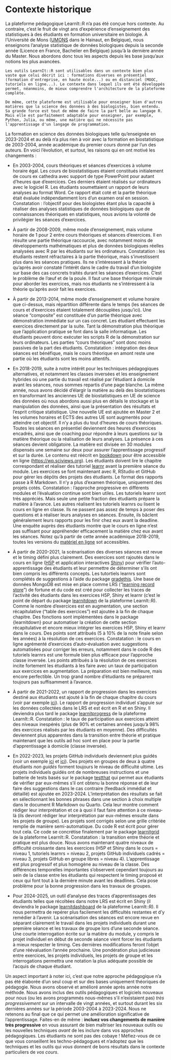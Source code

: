 # Contexte historique {#contexte}

La plateforme pédagogique LearnIt::R n'a pas été conçue hors contexte. Au contraire, c'est le fruit de vingt ans d'expérience d'enseignement des statistiques à des étudiants en formation universitaire en biologie. À l'Université de Mons ([UMONS](https://web.umons.ac.be/fr/) dans le Hainaut, en Belgique), nous enseignons l'analyse statistique de données biologiques depuis la seconde année (Licence en France, Bachelier en Belgique) jusqu'à la dernière année du Master. Nous abordons donc tous les aspects depuis les base jusqu'aux notions les plus avancées.

```block2

Les outils LearnIt::R sont utilisables dans un contexte bien plus vaste que celui décrit ici : formations diverses en présentiel (formation d'entreprise, en haute école...) ou en distanciel (MOOC, tutoriels en ligne...). Le contexte dans lequel ils ont été développés permet, néanmoins, de mieux comprendre l'architecture de la plateforme complète.

De même, cette plateforme est utilisable pour enseigner bien d'autres matières que la science des données à des biologistes, bien entendu. Sa grande force est tout de même de faire la part belle au langage R. Mais elle est parfaitement adaptable pour enseigner, par exemple, Python, Julia, ou même, une matière qui ne nécessite pas l'apprentissage d'un langage de programmation.

```

La formation en science des données biologiques telle qu'enseignée en 2023-2024 et au delà n'a plus rien à voir avec la formation en biostatistique de 2003-2004, année académique du premier cours donné par l'un des auteurs. En voici l'évolution, et surtout, les raisons qui en ont motivé les changements :

-   En 2003-2004, cours théoriques et séances d'exercices à volume horaire égal. Les cours de biostatistiques étaient constitués initialement de cours ex cathedra avec support de type PowerPoint pour autant d'heures que d'exercices. Ces derniers étaient réalisés sur ordinateurs avec le logiciel R. Les étudiants soumettaient un rapport de leurs analyses au format Word. Ce rapport était coté et la partie théorique était évaluée indépendamment lors d'un examen oral en session. Constatation : l'objectif pour des biologistes étant plus la capacité à réaliser des analyses statistiques de données biologiques que de connaissances théoriques en statistiques, nous avions la volonté de privilégier les séances d'exercices.

-   À partir de 2008-2009, même mode d'enseignement, mais volume horaire de 1 pour 2 entre cours théoriques et séances d'exercices. Il en résulte une partie théorique raccourcie, avec notamment moins de développements mathématiques et plus de données biologiques réelles analysées avec R par les étudiants sur les ordinateurs. Constatation : les étudiants restent réfractaires à la partie théorique, mais s'investissent plus dans les séances pratiques. Ils ne s'intéressent à la théorie qu'après avoir constaté l'intérêt dans le cadre du travail d'un biologiste sur base des cas concrets traités durant les séances d'exercices. C'est le problème de l'œuf et de la poule. Il faut une base théorique minimale pour aborder les exercices, mais nos étudiants ne s'intéressent à la théorie qu'après avoir fait les exercices.

-   À partir de 2013-2014, même mode d'enseignement et volume horaire que ci-dessus, mais répartition différente dans le temps (les séances de cours et d'exercices étaient totalement découplées jusqu'ici). Une séance "composite" est constituée d'un partie théorique avec démonstration immédiate sur un cas concret. Les étudiant effectuent les exercices directement par la suite. Tant la démonstration plus théorique que l'application pratique se font dans la salle informatique. Les étudiants peuvent donc exécuter les scripts R de la démonstration sur leurs ordinateurs. Les parties "cours théoriques" sont donc moins passives de la part des étudiants. Constatation : intégration des deux séances est bénéfique, mais le cours théorique en amont reste une partie où les étudiants sont les moins attentifs.

-   En 2018-2019, suite à notre intérêt pour les techniques pédagogiques alternatives, et notamment les classes inversées et les enseignement hybrides où une partie du travail est réalisé par l'étudiant à domicile avant les séances, nous sommes repartis d'une page blanche. La même année, nous avons décidé d'élargir la matière au delà des biostatistiques en transformant les anciennes UE de biostatistiques en UE de science des données où nous abordons aussi plus en détails le stockage et la manipulation des données, ainsi que la présentation des résultats et l'esprit critique statistique. Une nouvelle UE est ajoutée en Master 2 et les volumes horaires et ECTS des autres UE sont augmentés pour atteindre cet objectif. Il n'y a plus du tout d'heures de cours théoriques. Toutes les séances en présentiel deviennent des heures d'exercices encadrés, ainsi que de coaching pour répondre à leurs questions sur la matière théorique ou la réalisation de leurs analyses. La présence à ces séances devient obligatoire. La matière est divisée en 30 modules dispensés une semaine sur deux pour assurer l'apprentissage progressif et sur la durée. Le contenu est réécrit en [bookdown](https://bookdown.org) pour être accessible en ligne (<https://wp.sciviews.org>). Les étudiants doivent lire le chapitre correspondant et réaliser des tutoriel [learnr](https://rstudio.github.io/learnr/) avant la première séance du module. Les exercices se font maintenant avec R, RStudio et GitHub pour gérer les dépôts des projets des étudiants. Le format des rapports passe à R Markdown. Il n'y a plus d'examen théorique, uniquement des projets cotés. Constatation : l'approche progressive en différents modules et l'évaluation continue sont bien utiles. Les tutoriels learnr sont très appréciés. Mais seule une petite fraction des étudiants prépare la matière à l'avance. Les autres réalisent les tutoriels learnrs ou lisent le cours en ligne en classe. Ils ne passent pas assez de temps à poser des questions et à réaliser leurs analyses en séances. Ensuite, ils bâclent généralement leurs rapports pour les finir chez eux avant la deadline. Une enquête auprès des étudiants montre que le cours en ligne n'est pas suffisant pour appréhender efficacement la matière chez eux avant les séances. Notez qu'à partir de cette année académique 2018-2019, toutes les versions du [matériel en ligne](https://wp.sciviews.org) sot accessibles.

-   À partir de 2020-2021, la scénarisation des diverses séances est revue et le timing défini plus clairement. Des exercices sont rajoutés dans le cours en ligne ([H5P](https://h5p.org) et application interactives [Shiny](https://shiny.posit.co)) pour vérifier l'auto-apprentissage des étudiants et leur permettre de déterminer s'ils ont bien compris les différents concepts. Les tutortiels learnrs sont complétés de suggestions à l'aide du package [gradethis](https://rstudio.github.io/gradethis/articles/gradethis.html). Une base de données MongoDB est mise en place comme LRS ("[learning record store](https://edusign.com/fr/blog/quest-ce-que-le-lrs-ou-learning-record-store/)") de fortune et du code est créé pour collecter les traces de l'activité des étudiants dans les exercices H5P, Shiny et learnr (c'est le point de départ du package [learnitdown](https://github.com/learnitr/learnitdown) de la plateforme LearnIt::R). Comme le nombre d'exercices est en augmentation, une section récapitulative ("table des exercices") est ajoutée à la fin de chaque chapitre. Des fonctions sont implémentées dans le package {learnitdown} pour automatiser la création de cette section récapitulative et encore mieux intégrer les exercices H5P, Shiny et learnr dans le cours. Des points sont attribués (5 à 10% de la note finale selon les années) à la résolution de ces exercices. Constatation : le cours en ligne agrémenté d'exercices d'auto-évaluation avec suggestions automatisées pour corriger les erreurs, notamment dans le code R des tutoriels learnrs est une formule bien plus efficace pour l'approche classe inversée. Les points attribués à la résolution de ces exercices incite fortement les étudiants à les faire avec un taux de participation aux exercices en augmentation. La préparation est bien meilleure, mais encore perfectible. Un trop grand nombre d'étudiants ne préparent toujours pas suffisamment à l'avance.

-   À partir de 2021-2022, un rapport de progression dans les exercices destiné aux étudiants est ajouté à la fin de chaque chapitre du cours (voir par exemple [ici](https://wp.sciviews.org/sdd-umons/?iframe=wp.sciviews.org/sdd-umons-2023/r%25C3%25A9capitulatif-des-exercices-1.html)). Le rapport de progression individuel s'appuie sur les données collectées dans le LRS et est écrit en R et en Shiny. Il deviendra plus tard le package [learnitprogress](https://github.com/learnitr/learnitprogress) de la plateforme LearnIt::R.  Constatation : le taux de participation aux exercices atteint des niveaux inespérés (plus de 90% et certaines années jusqu'à 98% des exercices réalisés par les étudiants en moyenne). Des difficultés deviennent plus apparentes dans la transition entre théorie et pratique maintenant que les outils ad hoc sont en place pour la partie d'apprentissage à domicile (classe inversée).

-   En 2022-2023, les projets GitHub individuels deviennent plus guidés (voir un exemple [ici](https://github.com/BioDataScience-Course/A09Ia_ttest) et [ici](https://github.com/BioDataScience-Course/A09Ia_ttest/blob/master/seaweed_notebook.qmd)). Des projets en groupes de deux à quatre étudiants *non guidés* forment toujours le niveau de difficulté ultime. Les projets individuels guidés ont de nombreuses instructions et une batterie de tests basés sur le package [testthat](https://testthat.r-lib.org) qui permet aux étudiants de vérifier par eux-mêmes s'il ont obtenu la bonne réponse et de leur faire des suggestions dans le cas contraire (feedback immédiat et détaillé) est ajoutée en 2023-2024. L'interprétation des résultats se fait en sélectionnant les bonnes phrases dans une section à choix multiple dans le document R Markdown ou Quarto. Cela leur montre comment rédiger leur interprétation et ce à quoi il faut faire attention à ce niveau-là (ils devront rédiger leur interprétation par eux-mêmes ensuite dans les projets de groupe). Les projets sont corrigés selon une grille critériée remplie de manière semi-automatique. Du code R est écrit pour gérer tout cela. Ce code se concrétise finalement par le package [learnitgrid](https://github.com/learnitr/learnitgrid) de la plateforme LearnIt::R. Constatation : la transition entre théorie et pratique est plus douce. Nous avons maintenant quatre niveaux de difficulté croissante dans les exercices (H5P et Shiny dans le cours = niveau 1, tutoriels learnrs = niveau 2, projets GitHub individuels cadrés = niveau 3, projets GitHub en groupe libres = niveau 4). L'apprentissage est plus progressif et plus homogène au niveau de la classe. Des différences temporelles importantes s'observent cependant toujours au sein de la classe entre les étudiants qui respectent le timing proposé et ceux qui font tout à la dernière minute avant les deadlines. Cela pose problème pour la bonne progression dans les travaux de groupes.

-   Pour 2024-2025, un outil d'analyse des traces d'apprentissages des étudiants telles que récoltées dans notre LRS est écrit en Shiny (il deviendra le package [learnitdashboard](https://github.com/learnitr/learnitdashboard) de la plateforme LearnIt::R). Il nous permettra de repérer plus facilement les difficultés restantes et d'y remédier à l'avenir. La scénarisation des séances est encore revue en séparant clairement le travail dans les projets individuels durant une première séance et les travaux de groupe lors d'une seconde séance. Une courte interrogation écrite sur la matière du module, y compris le projet individuel en début de seconde séance vient forcer les étudiants à mieux respecter le timing. Ces dernières modifications feront l'objet d'une réévaluation l'année prochaine. Une pondération plus judicieuse entre exercices, les projets individuels, les projets de groupe et les interrogations permettra une notation la plus adéquate possible de l'acquis de chaque étudiant.

Un aspect important à noter ici, c'est que notre approche pédagogique n'a pas été élaborée d'un seul coup et sur des bases uniquement théoriques de pédagogie. Nous avons observé et amélioré année après année notre méthode. Nous avons inclus des outils pédagogiques et logiciels nouveaux pour nous (ou les avons programmés nous-mêmes s'il n'existaient pas) *très progressivement* sur un intervalle de vingt années, et surtout durant les six dernières années sur la période 2003-2004 à 2023-2024. Nous ne retenons au final que ce qui permet une amélioration significative de l'apprentissage. Faites-en de même : **incluez vos changements de manière très progressive** en vous assurant de bien maîtriser les nouveaux outils ou les nouvelles techniques *avant* de les inclure dans vos approches pédagogiques. Les étudiants ne sont pas des cobaye ! Méfiez-vous de ce que vous conseillent les techno-pédagogues et n'adoptez que les techniques et les outils qui *vous* donnent de bons résultats dans le contexte particuliers de *vos cours*.
